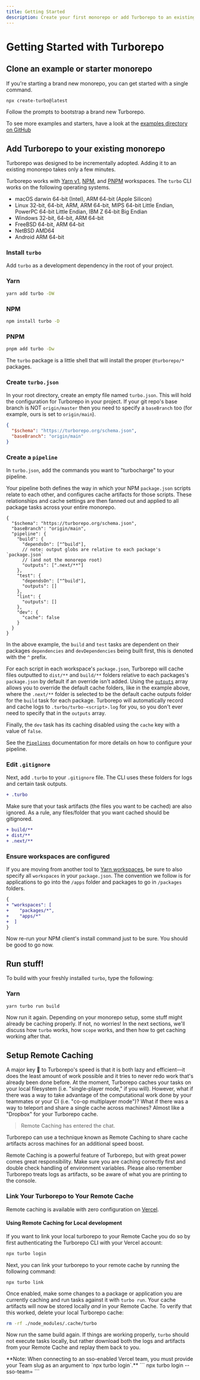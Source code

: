```yaml
---
title: Getting Started
description: Create your first monorepo or add Turborepo to an existing project.
---
```



# Getting Started with Turborepo

## Clone an example or starter monorepo

If you're starting a brand new monorepo, you can get started with a single command.

```sh
npx create-turbo@latest
```

Follow the prompts to bootstrap a brand new Turborepo.

To see more examples and starters, have a look at the [examples directory on GitHub](https://github.com/vercel/turborepo/blob/main/examples)

## Add Turborepo to your existing monorepo

Turborepo was designed to be incrementally adopted. Adding it to an existing monorepo takes only a few minutes.

Turborepo works with [Yarn v1](https://classic.yarnpkg.com/lang/en/), [NPM](https://npmjs.com), and [PNPM](https://pnpm.io/) workspaces. The `turbo` CLI works on the following operating systems.

- macOS darwin 64-bit (Intel), ARM 64-bit (Apple Silicon)
- Linux 32-bit, 64-bit, ARM, ARM 64-bit, MIPS 64-bit Little Endian, PowerPC 64-bit Little Endian, IBM Z 64-bit Big Endian
- Windows 32-bit, 64-bit, ARM 64-bit
- FreeBSD 64-bit, ARM 64-bit
- NetBSD AMD64
- Android ARM 64-bit

### Install `turbo`

Add `turbo` as a development dependency in the root of your project.

### Yarn

```bash
yarn add turbo -DW
```

### NPM

```bash
npm install turbo -D
```

### PNPM

```bash
pnpm add turbo -Dw
```

The `turbo` package is a little shell that will install the proper `@turborepo/*` packages.

### Create `turbo.json`

In your root directory, create an empty file named `turbo.json`.
This will hold the configuration for Turborepo in your project.
If your git repo's base branch is NOT `origin/master` then you need to specify a `baseBranch` too (for example, ours is set to `origin/main`).

```json
{
  "$schema": "https://turborepo.org/schema.json",
  "baseBranch": "origin/main"
}
```

### Create a `pipeline`

In `turbo.json`, add the commands you want to "turbocharge" to your pipeline.

Your pipeline both defines the way in which your NPM `package.json` scripts relate to each other, and configures cache artifacts for those scripts. These relationships and cache settings are then fanned out and applied to all package tasks across your entire monorepo.

```jsonc
{
  "$schema": "https://turborepo.org/schema.json",
  "baseBranch": "origin/main",
  "pipeline": {
    "build": {
      "dependsOn": ["^build"],
      // note: output globs are relative to each package's `package.json`
      // (and not the monorepo root) 
      "outputs": [".next/**"]
    },
    "test": {
      "dependsOn": ["^build"],
      "outputs": []
    },
    "lint": {
      "outputs": []
    },
    "dev": {
      "cache": false
    }
  }
}
```

In the above example, the `build` and `test` tasks are dependent on their packages `dependencies` and `devDependencies` being built first, this is denoted with the `^` prefix.

For each script in each workspace's `package.json`, Turborepo will cache files outputted to `dist/**` and `build/**` folders relative to each packages's `package.json` by default if an override isn't added. Using the [`outputs`](./features/caching#configuring-cache-outputs-1) array allows you to override the default cache folders,
like in the example above, where the `.next/**` folder is selected to be the default cache outputs folder for the `build` task for each package. Turborepo will automatically record and cache logs to `.turbo/turbo-<script>.log` for you, so you don't ever need to specify that in the `outputs` array.

Finally, the `dev` task has its caching disabled using the `cache` key with a value of `false`.

See the [`Pipelines`](./features/pipelines) documentation for more details on how to configure your pipeline.

### Edit `.gitignore`

Next, add `.turbo` to your `.gitignore` file. The CLI uses these folders for logs and certain task outputs.

```diff
+ .turbo
```

Make sure that your task artifacts (the files you want to be cached) are also ignored. As a rule, any files/folder that you want cached should be gitignored.

```diff
+ build/**
+ dist/**
+ .next/**
```

### Ensure workspaces are configured

If you are moving from another tool to [Yarn workspaces](https://classic.yarnpkg.com/en/docs/workspaces/), be sure to also specify all `workspaces` in your `package.json`. The convention we follow is for applications to go into the `/apps` folder and packages to go in `/packages` folders.

```diff
{
+ "workspaces": [
+    "packages/*",
+    "apps/*"
+  ]
}
```

Now re-run your NPM client's install command just to be sure. You should be good to go now.

## Run stuff!

To build with your freshly installed `turbo`, type the following:

### Yarn

```sh
yarn turbo run build
```

Now run it again. Depending on your monorepo setup, some stuff might already be caching properly. If not, no worries! In the next sections, we'll discuss how `turbo` works, how `scope` works, and then how to get caching working after that.

## Setup Remote Caching <Beta/>

A major key 🔑 to Turborepo's speed is that it is both lazy and efficient—it does the least amount of work possible and it tries to never redo work that's already been done before.
At the moment, Turborepo caches your tasks on your local filesystem (i.e. "single-player mode," if you will). However, what if there was a way to take advantage of the computational work done by your teammates or your CI (i.e. "co-op multiplayer mode")? What if there was a way to teleport and share a single cache across machines? Almost like a "Dropbox" for your Turborepo cache.

> Remote Caching has entered the chat.

Turborepo can use a technique known as Remote Caching to share cache artifacts across machines for an additional speed boost.

<Callout type="error">
  Remote Caching is a powerful feature of Turborepo, but with great power comes great responsibility. Make sure you are caching correctly first and double check handling of environment variables. Please also remember Turborepo treats logs as artifacts, so be aware of what you are printing to the console.
</Callout>

### Link Your Turborepo to Your Remote Cache

Remote caching is available with zero configuration on [Vercel](https://vercel.com?utm_source=turborepo.org&utm_medium=referral&utm_campaign=docs-link).

#### Using Remote Caching for Local development

If you want to link your local turborepo to your Remote Cache you do so by first authenticating the Turborepo CLI with your Vercel account:

```sh
npx turbo login
```

Next, you can link your turborepo to your remote cache by running the following command:

```
npx turbo link
```

Once enabled, make some changes to a package or application you are currently caching and run tasks against it with `turbo run`.
Your cache artifacts will now be stored locally _and_ in your Remote Cache. To verify that this worked, delete your local Turborepo cache:

```sh
rm -rf ./node_modules/.cache/turbo
```

Now run the same build again. If things are working properly, `turbo` should not execute tasks locally, but rather download both the logs and artifacts from your Remote Cache and replay them back to you.

<Callout>
  **Note: When connecting to an sso-enabled Vercel team, you must provide your Team slug as an argument to `npx turbo login`.**
</Callout>
```
npx turbo login --sso-team=<team-slug>
```
